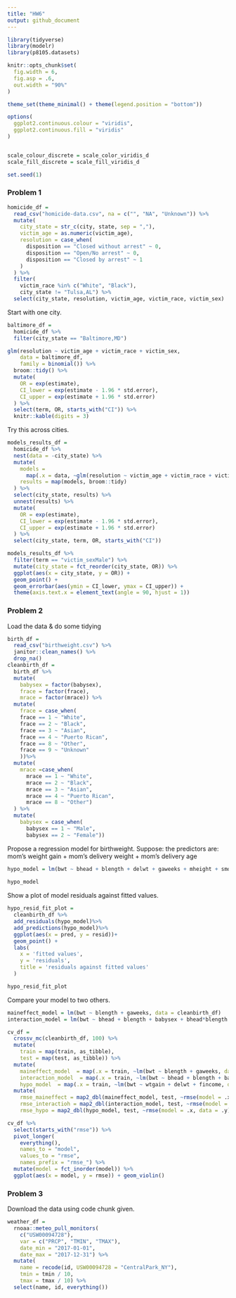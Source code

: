 ```yaml
---
title: "HW6"
output: github_document
---
```


```r
library(tidyverse)
library(modelr)
library(p8105.datasets)

knitr::opts_chunk$set(
  fig.width = 6,
  fig.asp = .6,
  out.width = "90%"
)

theme_set(theme_minimal() + theme(legend.position = "bottom"))

options(
  ggplot2.continuous.colour = "viridis",
  ggplot2.continuous.fill = "viridis"
)


scale_colour_discrete = scale_color_viridis_d
scale_fill_discrete = scale_fill_viridis_d

set.seed(1)
```




### Problem 1
```r
homicide_df = 
  read_csv("homicide-data.csv", na = c("", "NA", "Unknown")) %>% 
  mutate(
    city_state = str_c(city, state, sep = ","),
    victim_age = as.numeric(victim_age),
    resolution = case_when(
      disposition == "Closed without arrest" ~ 0,
      disposition == "Open/No arrest" ~ 0,
      disposition == "Closed by arrest" ~ 1
    )
  ) %>% 
  filter(
    victim_race %in% c("White", "Black"),
    city_state != "Tulsa,AL") %>% 
  select(city_state, resolution, victim_age, victim_race, victim_sex)
```


Start with one city.

```r
baltimore_df =
  homicide_df %>% 
  filter(city_state == "Baltimore,MD")

glm(resolution ~ victim_age + victim_race + victim_sex, 
    data = baltimore_df,
    family = binomial()) %>% 
  broom::tidy() %>% 
  mutate(
    OR = exp(estimate),
    CI_lower = exp(estimate - 1.96 * std.error),
    CI_upper = exp(estimate + 1.96 * std.error)
  ) %>% 
  select(term, OR, starts_with("CI")) %>% 
  knitr::kable(digits = 3)
```


Try this across cities.

```r
models_results_df = 
  homicide_df %>% 
  nest(data = -city_state) %>% 
  mutate(
    models = 
      map(.x = data, ~glm(resolution ~ victim_age + victim_race + victim_sex, data = .x, family = binomial())),
    results = map(models, broom::tidy)
  ) %>% 
  select(city_state, results) %>% 
  unnest(results) %>% 
  mutate(
    OR = exp(estimate),
    CI_lower = exp(estimate - 1.96 * std.error),
    CI_upper = exp(estimate + 1.96 * std.error)
  ) %>% 
  select(city_state, term, OR, starts_with("CI")) 
```

```r
models_results_df %>% 
  filter(term == "victim_sexMale") %>% 
  mutate(city_state = fct_reorder(city_state, OR)) %>% 
  ggplot(aes(x = city_state, y = OR)) + 
  geom_point() + 
  geom_errorbar(aes(ymin = CI_lower, ymax = CI_upper)) + 
  theme(axis.text.x = element_text(angle = 90, hjust = 1))
```



### Problem 2

Load the data & do some tidying
```r
birth_df = 
  read_csv("birthweight.csv") %>% 
  janitor::clean_names() %>%
  drop_na()
cleanbirth_df = 
  birth_df %>% 
  mutate(
    babysex = factor(babysex),
    frace = factor(frace),
    mrace = factor(mrace)) %>% 
  mutate(
    frace = case_when(
    frace == 1 ~ "White",
    frace == 2 ~ "Black",
    frace == 3 ~ "Asian",
    frace == 4 ~ "Puerto Rican",
    frace == 8 ~ "Other",
    frace == 9 ~ "Unknown"
    ))%>% 
  mutate(
    mrace =case_when(
      mrace == 1 ~ "White",
      mrace == 2 ~ "Black",
      mrace == 3 ~ "Asian",
      mrace == 4 ~ "Puerto Rican",
      mrace == 8 ~ "Other")
  ) %>% 
  mutate(
    babysex = case_when(
      babysex == 1 ~ "Male",
      babysex == 2 ~ "Female"))
```


Propose a regression model for birthweight. 
Suppose: the predictors are: mom's weight gain + mom's delivery weight + mom's delivery age
```r
hypo_model = lm(bwt ~ bhead + blength + delwt + gaweeks + mheight + smoken + mrace, data = cleanbirth_df)
  
hypo_model

```


Show a plot of model residuals against fitted values.
```r
hypo_resid_fit_plot =
  cleanbirth_df %>% 
  add_residuals(hypo_model)%>%
  add_predictions(hypo_model)%>%
  ggplot(aes(x = pred, y = resid))+
  geom_point() + 
  labs(
    x = 'fitted values',
    y = 'residuals',
    title = 'residuals against fitted values'
  )

hypo_resid_fit_plot
```


Compare your model to two others.
```r
maineffect_model = lm(bwt ~ blength + gaweeks, data = cleanbirth_df)
interaction_model = lm(bwt ~ bhead + blength + babysex + bhead*blength + bhead*babysex + blength*babysex, data = cleanbirth_df)

cv_df = 
  crossv_mc(cleanbirth_df, 100) %>%
  mutate(
    train = map(train, as_tibble),
    test = map(test, as_tibble)) %>% 
  mutate(
    maineffect_model  = map(.x = train, ~lm(bwt ~ blength + gaweeks, data = .x)),
    interaction_model  = map(.x = train, ~lm(bwt ~ bhead + blength + babysex + bhead*blength + bhead*babysex + blength*babysex, data = .x)),
    hypo_model  = map(.x = train, ~lm(bwt ~ wtgain + delwt + fincome, data = .x))) %>% 
  mutate(
    rmse_maineffect = map2_dbl(maineffect_model, test, ~rmse(model = .x, data = .y)),
    rmse_interactioh = map2_dbl(interaction_model, test, ~rmse(model = .x, data = .y)),
    rmse_hypo = map2_dbl(hypo_model, test, ~rmse(model = .x, data = .y)))

```




```r
cv_df %>% 
  select(starts_with("rmse")) %>% 
  pivot_longer(
    everything(),
    names_to = "model", 
    values_to = "rmse",
    names_prefix = "rmse_") %>% 
  mutate(model = fct_inorder(model)) %>% 
  ggplot(aes(x = model, y = rmse)) + geom_violin()


```




### Problem 3

Download the data using code chunk given.
```r
weather_df = 
  rnoaa::meteo_pull_monitors(
    c("USW00094728"),
    var = c("PRCP", "TMIN", "TMAX"), 
    date_min = "2017-01-01",
    date_max = "2017-12-31") %>%
  mutate(
    name = recode(id, USW00094728 = "CentralPark_NY"),
    tmin = tmin / 10,
    tmax = tmax / 10) %>%
  select(name, id, everything())


```



```r



```



```r



```



```r



```




```r



```



```r



```



```r



```





```r



```





```r



```



```r



```




```r



```

